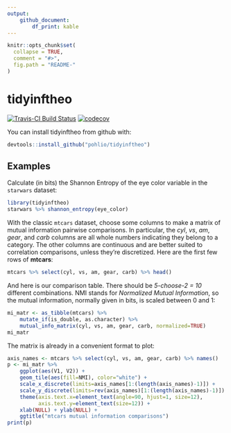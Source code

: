 ```yaml
---
output: 
    github_document:
        df_print: kable
---
```


<!-- README.md is generated from README.Rmd. Please edit that file -->

```r
knitr::opts_chunk$set(
  collapse = TRUE,
  comment = "#>",
  fig.path = "README-"
)
```

# tidyinftheo

[![Travis-CI Build Status](https://travis-ci.org/pohlio/tidyinftheo.svg?branch=master)](https://travis-ci.org/pohlio/tidyinftheo)
[![codecov](https://codecov.io/gh/pohlio/tidyinftheo/branch/master/graph/badge.svg)](https://codecov.io/gh/pohlio/tidyinftheo)

You can install tidyinftheo from github with:

```R
devtools::install_github("pohlio/tidyinftheo")
```

## Examples

Calculate (in bits) the Shannon Entropy of the eye color variable in the `starwars` dataset:
```r
library(tidyinftheo)
starwars %>% shannon_entropy(eye_color)
```
With the classic `mtcars` dataset, choose some columns to make a matrix of mutual information pairwise comparisons.  In particular, the *cyl*, *vs*, *am*, *gear*, and *carb* columns are all whole numbers indicating they belong to a category.  The other columns are continuous and are better suited to correlation comparisons, unless they're discretized.  Here are the first few rows of **mtcars**:

```r
mtcars %>% select(cyl, vs, am, gear, carb) %>% head()
```
And here is our comparison table.  There should be *5-choose-2 = 10* different combinations.  NMI stands for *Normalized Mutual Information*, so the mutual information, normally given in bits, is scaled between 0 and 1:
```r
mi_matr <- as_tibble(mtcars) %>% 
    mutate_if(is_double, as.character) %>%
    mutual_info_matrix(cyl, vs, am, gear, carb, normalized=TRUE)
mi_matr
```
The matrix is already in a convenient format to plot:
```r
axis_names <- mtcars %>% select(cyl, vs, am, gear, carb) %>% names()
p <- mi_matr %>%
    ggplot(aes(V1, V2)) +
    geom_tile(aes(fill=NMI), color="white") +
    scale_x_discrete(limits=axis_names[1:(length(axis_names)-1)]) +
    scale_y_discrete(limits=rev(axis_names)[1:(length(axis_names)-1)]) +
    theme(axis.text.x=element_text(angle=90, hjust=1, size=12),
          axis.text.y=element_text(size=12)) +
    xlab(NULL) + ylab(NULL) + 
    ggtitle("mtcars mutual information comparisons")
print(p)
```
